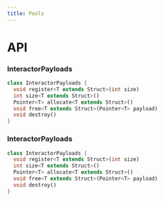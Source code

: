 ```yaml
---
title: Pools
---
```


# API

### InteractorPayloads 

```dart title="Declaration"
class InteractorPayloads {
  void register<T extends Struct>(int size)
  int size<T extends Struct>()
  Pointer<T> allocate<T extends Struct>()
  void free<T extends Struct>(Pointer<T> payload)
  void destroy()
}
```

### InteractorPayloads 

```dart title="Declaration"
class InteractorPayloads {
  void register<T extends Struct>(int size)
  int size<T extends Struct>()
  Pointer<T> allocate<T extends Struct>()
  void free<T extends Struct>(Pointer<T> payload)
  void destroy()
}
```